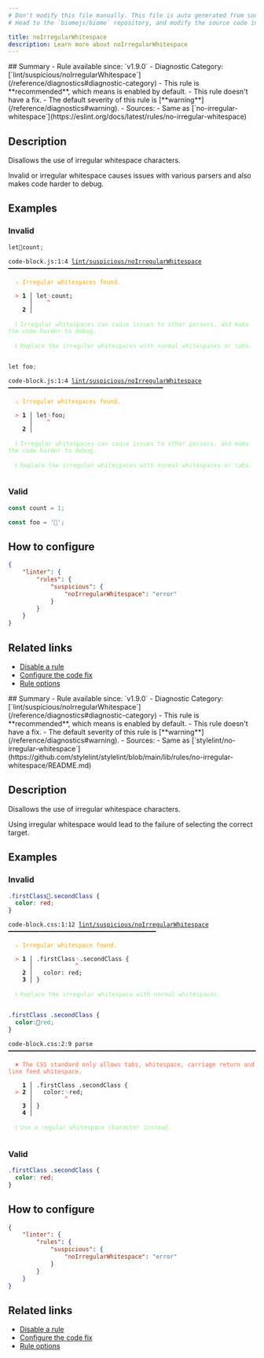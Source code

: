 ```yaml
---
# Don't modify this file manually. This file is auto generated from source, and you will lose your changes next time the website is built.
# Head to the `biomejs/biome` repository, and modify the source code in there.

title: noIrregularWhitespace
description: Learn more about noIrregularWhitespace
---
```


<Tabs>
<TabItem label="JavaScript (and super languages)" icon="seti:javascript">
## Summary
- Rule available since: `v1.9.0`
- Diagnostic Category: [`lint/suspicious/noIrregularWhitespace`](/reference/diagnostics#diagnostic-category)
- This rule is **recommended**, which means is enabled by default.
- This rule doesn't have a fix.
- The default severity of this rule is [**warning**](/reference/diagnostics#warning).
- Sources: 
  - Same as [`no-irregular-whitespace`](https://eslint.org/docs/latest/rules/no-irregular-whitespace)

## Description
Disallows the use of irregular whitespace characters.

Invalid or irregular whitespace causes issues with various parsers and also makes code harder to debug.

## Examples

### Invalid

```js
letcount;
```

<pre class="language-text"><code class="language-text">code-block.js:1:4 <a href="https://biomejs.dev/linter/rules/no-irregular-whitespace">lint/suspicious/noIrregularWhitespace</a> ━━━━━━━━━━━━━━━━━━━━━━━━━━━━━━━━━━━━━━━━━━━━<br /><br />  <strong><span style="color: Orange;">⚠</span></strong> <span style="color: Orange;">Irregular whitespaces found.</span><br />  <br />  <strong><span style="color: Tomato;">&gt;</span></strong> <strong>1 │ </strong>let<span style="opacity: 0.8;">␋</span>count;<br />   <strong>   │ </strong>   <strong><span style="color: Tomato;">^</span></strong><br />    <strong>2 │ </strong><br />  <br />  <strong><span style="color: lightgreen;">ℹ</span></strong> <span style="color: lightgreen;">Irregular whitespaces can cause issues to other parsers, and make the code harder to debug.</span><br />  <br />  <strong><span style="color: lightgreen;">ℹ</span></strong> <span style="color: lightgreen;">Replace the irregular whitespaces with normal whitespaces or tabs.</span><br />  <br /></code></pre>

```js
let foo;
```

<pre class="language-text"><code class="language-text">code-block.js:1:4 <a href="https://biomejs.dev/linter/rules/no-irregular-whitespace">lint/suspicious/noIrregularWhitespace</a> ━━━━━━━━━━━━━━━━━━━━━━━━━━━━━━━━━━━━━━━━━━━━<br /><br />  <strong><span style="color: Orange;">⚠</span></strong> <span style="color: Orange;">Irregular whitespaces found.</span><br />  <br />  <strong><span style="color: Tomato;">&gt;</span></strong> <strong>1 │ </strong>let<span style="opacity: 0.8;">␠</span>foo;<br />   <strong>   │ </strong>   <strong><span style="color: Tomato;">^</span></strong><br />    <strong>2 │ </strong><br />  <br />  <strong><span style="color: lightgreen;">ℹ</span></strong> <span style="color: lightgreen;">Irregular whitespaces can cause issues to other parsers, and make the code harder to debug.</span><br />  <br />  <strong><span style="color: lightgreen;">ℹ</span></strong> <span style="color: lightgreen;">Replace the irregular whitespaces with normal whitespaces or tabs.</span><br />  <br /></code></pre>

### Valid

```js
const count = 1;
```

```js
const foo = '';
```

## How to configure
```json title="biome.json"
{
	"linter": {
		"rules": {
			"suspicious": {
				"noIrregularWhitespace": "error"
			}
		}
	}
}

```
## Related links

- [Disable a rule](/linter/#disable-a-rule)
- [Configure the code fix](/linter#configure-the-code-fix)
- [Rule options](/linter/#rule-options)

</TabItem>
<TabItem label="CSS" icon="seti:css">
## Summary
- Rule available since: `v1.9.0`
- Diagnostic Category: [`lint/suspicious/noIrregularWhitespace`](/reference/diagnostics#diagnostic-category)
- This rule is **recommended**, which means is enabled by default.
- This rule doesn't have a fix.
- The default severity of this rule is [**warning**](/reference/diagnostics#warning).
- Sources: 
  - Same as [`stylelint/no-irregular-whitespace`](https://github.com/stylelint/stylelint/blob/main/lib/rules/no-irregular-whitespace/README.md)

## Description
Disallows the use of irregular whitespace characters.

Using irregular whitespace would lead to the failure of selecting the correct target.

## Examples

### Invalid

```css
.firstClass.secondClass {
  color: red;
}
```

<pre class="language-text"><code class="language-text">code-block.css:1:12 <a href="https://biomejs.dev/linter/rules/no-irregular-whitespace">lint/suspicious/noIrregularWhitespace</a> ━━━━━━━━━━━━━━━━━━━━━━━━━━━━━━━━━━━━━━━━━━<br /><br />  <strong><span style="color: Orange;">⚠</span></strong> <span style="color: Orange;">Irregular whitespace found.</span><br />  <br />  <strong><span style="color: Tomato;">&gt;</span></strong> <strong>1 │ </strong>.firstClass<span style="opacity: 0.8;">␋</span>.secondClass &#123;<br />   <strong>   │ </strong>           <strong><span style="color: Tomato;">^</span></strong><br />    <strong>2 │ </strong>  color: red;<br />    <strong>3 │ </strong>&#125;<br />  <br />  <strong><span style="color: lightgreen;">ℹ</span></strong> <span style="color: lightgreen;">Replace the irregular whitespace with normal whitespaces.</span><br />  <br /></code></pre>

```css
.firstClass .secondClass {
  color:red;
}
```

<pre class="language-text"><code class="language-text">code-block.css:2:9 parse ━━━━━━━━━━━━━━━━━━━━━━━━━━━━━━━━━━━━━━━━━━━━━━━━━━━━━━━━━━━━━━━━━━━━━━━━━━━<br /><br />  <strong><span style="color: Tomato;">✖</span></strong> <span style="color: Tomato;">The CSS standard only allows tabs, whitespace, carriage return and line feed whitespace.</span><br />  <br />    <strong>1 │ </strong>.firstClass .secondClass &#123;<br />  <strong><span style="color: Tomato;">&gt;</span></strong> <strong>2 │ </strong>  color:<span style="opacity: 0.8;">␋</span>red;<br />   <strong>   │ </strong>        <strong><span style="color: Tomato;">^</span></strong><br />    <strong>3 │ </strong>&#125;<br />    <strong>4 │ </strong><br />  <br />  <strong><span style="color: lightgreen;">ℹ</span></strong> <span style="color: lightgreen;">Use a regular whitespace character instead.</span><br />  <br /></code></pre>

### Valid

```css
.firstClass .secondClass {
  color: red;
}
```

## How to configure
```json title="biome.json"
{
	"linter": {
		"rules": {
			"suspicious": {
				"noIrregularWhitespace": "error"
			}
		}
	}
}

```
## Related links

- [Disable a rule](/linter/#disable-a-rule)
- [Configure the code fix](/linter#configure-the-code-fix)
- [Rule options](/linter/#rule-options)

</TabItem>
</Tabs>

